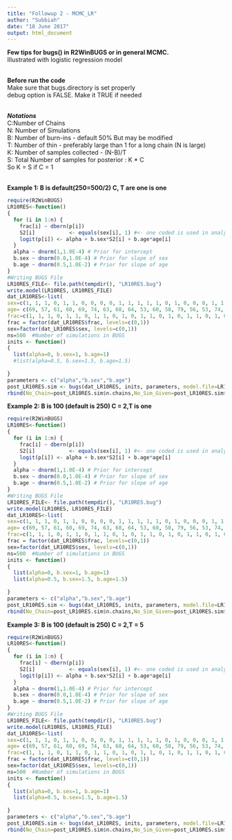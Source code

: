 ```yaml
---
title: "Followup 2 - MCMC_LR"
author: "Subbiah"
date: "18 June 2017"
output: html_document
---
```


**Few tips for bugs() in R2WinBUGS or in general MCMC.**<br>Illustrated with logistic regression model<br>
<br>

**Before run the code<br>**
\Bullet 1 Make sure that bugs.directory is set properly <br>
\Bullet 2 debug option is FALSE. Make it TRUE if needed<br><br>

***Notations<br>***
C:Number of Chains<br>
N:  Number of Simulations<br>
B:  Number of burn-ins - default 50% But may be modified<br>
T:  Number of thin - preferably large than 1 for a long chain (N is large)<br>
K: Number of samples collected - (N-B)/T <br>
S: Total Number of samples for posterior : K * C<br> So K = S if C = 1 <br><br>

**Example 1: B is default(250=500/2) C, T are one is one**
```r
require(R2WinBUGS)
LR10RES<-function()
{
  for (i in 1:n) {
    frac[i] ~ dbern(p[i])
    S2[i]           <- equals(sex[i], 1) #<- one coded is used in analysis; ref category:0
    logit(p[i]) <- alpha + b.sex*S2[i] + b.age*age[i]
  }
  alpha ~ dnorm(1,1.0E-4) # Prior for intercept
  b.sex ~ dnorm(0.0,1.0E-4) # Prior for slope of sex
  b.age ~ dnorm(0.5,1.0E-2) # Prior for slope of age
}
#Writing BUGS File 
LR10RES_FILE<- file.path(tempdir(), "LR10RES.bug")
write.model(LR10RES, LR10RES_FILE)
dat_LR10RES<-list(
sex=c(1, 1, 1, 0, 1, 1, 0, 0, 0, 0, 1, 1, 1, 1, 1, 0, 1, 0, 0, 0, 1, 1, 1, 0, 0, 1,1, 0, 1, 1, 1, 0, 0, 0, 1, 1, 0, 0, 1, 1, 0, 1, 0, 0, 0, 1, 0, 0, 0, 1, 0, 1, 0, 1, 1, 1, 0,0, 1, 1, 1, 1, 0, 0, 0, 1, 1, 1, 0, 0, 1, 1, 1, 0, 0, 0, 1, 1, 0, 0, 0, 0, 1, 0, 0, 1, 1, 1,0, 1, 0, 1, 1, 1, 0, 1, 1, 1, 1, 1),
age= c(69, 57, 61, 60, 69, 74, 63, 68, 64, 53, 60, 58, 79, 56, 53, 74, 56, 76, 72,56, 66, 52, 77, 70, 69, 76, 72, 53, 69, 59, 73, 77, 55, 77, 68, 62, 56, 68, 70, 60,65, 55, 64, 75, 60, 67, 61, 69, 75, 68, 72, 71, 54, 52, 54, 50, 75, 59, 65, 60, 60, 57, 51, 51, 63, 57, 80, 52, 65, 72, 80, 73, 76, 79, 66, 51, 76, 75, 66, 75, 78, 70, 67, 51, 70, 71, 71, 74, 74, 60, 58, 55, 61, 65, 52, 68, 75, 52, 53, 70),
frac=c(1, 1, 1, 0, 1, 1, 0, 1, 1, 0, 1, 0, 1, 1, 0, 1, 0, 1, 1, 0, 1, 0, 1, 1, 1, 1, 1, 0,1, 0, 1, 1, 0, 1, 1, 1, 0, 1, 1, 0, 1, 0, 0, 1, 0, 1, 0, 1, 1, 1, 1, 1, 0, 0, 0, 0, 1, 1, 1,1, 1, 0, 0, 0, 1, 0, 1, 0, 0, 1, 1, 1, 1, 1, 0, 0, 1, 1, 0, 1, 1, 1, 0, 0, 1, 1, 1, 1, 1, 1,1, 0, 1, 1, 0, 0, 1, 0, 0, 1),n=100)
frac = factor(dat_LR10RES$frac, levels=c(0,1))
sex=factor(dat_LR10RES$sex, levels=c(0,1))
ns=500  #Number of simulations in BUGS
inits <- function()
{
  list(alpha=0, b.sex=1, b.age=1)
  #list(alpha=0.5, b.sex=1.5, b.age=1.5)
  
}
parameters <- c("alpha","b.sex","b.age") 
post_LR10RES.sim <- bugs(dat_LR10RES, inits, parameters, model.file=LR10RES_FILE,n.chains=1, n.thin=1, n.iter=ns,bugs.directory="D:/WinBUGS14/",debug =FALSE,digits=3)
rbind(No_Chain=post_LR10RES.sim$n.chains,No_Sim_Given=post_LR10RES.sim$n.iter,No_BurnIN=post_LR10RES.sim$n.burnin,No_Keep=post_LR10RES.sim$n.keep,No_samples=post_LR10RES.sim$n.sims)
```


**Example 2: B is 100 (default is 250) C = 2,T is one**
```r
require(R2WinBUGS)
LR10RES<-function()
{
  for (i in 1:n) {
    frac[i] ~ dbern(p[i])
    S2[i]           <- equals(sex[i], 1) #<- one coded is used in analysis; ref category:0
    logit(p[i]) <- alpha + b.sex*S2[i] + b.age*age[i]
  }
  alpha ~ dnorm(1,1.0E-4) # Prior for intercept
  b.sex ~ dnorm(0.0,1.0E-4) # Prior for slope of sex
  b.age ~ dnorm(0.5,1.0E-2) # Prior for slope of age
}
#Writing BUGS File 
LR10RES_FILE<- file.path(tempdir(), "LR10RES.bug")
write.model(LR10RES, LR10RES_FILE)
dat_LR10RES<-list(
sex=c(1, 1, 1, 0, 1, 1, 0, 0, 0, 0, 1, 1, 1, 1, 1, 0, 1, 0, 0, 0, 1, 1, 1, 0, 0, 1,1, 0, 1, 1, 1, 0, 0, 0, 1, 1, 0, 0, 1, 1, 0, 1, 0, 0, 0, 1, 0, 0, 0, 1, 0, 1, 0, 1, 1, 1, 0,0, 1, 1, 1, 1, 0, 0, 0, 1, 1, 1, 0, 0, 1, 1, 1, 0, 0, 0, 1, 1, 0, 0, 0, 0, 1, 0, 0, 1, 1, 1,0, 1, 0, 1, 1, 1, 0, 1, 1, 1, 1, 1),
age= c(69, 57, 61, 60, 69, 74, 63, 68, 64, 53, 60, 58, 79, 56, 53, 74, 56, 76, 72,56, 66, 52, 77, 70, 69, 76, 72, 53, 69, 59, 73, 77, 55, 77, 68, 62, 56, 68, 70, 60,65, 55, 64, 75, 60, 67, 61, 69, 75, 68, 72, 71, 54, 52, 54, 50, 75, 59, 65, 60, 60, 57, 51, 51, 63, 57, 80, 52, 65, 72, 80, 73, 76, 79, 66, 51, 76, 75, 66, 75, 78, 70, 67, 51, 70, 71, 71, 74, 74, 60, 58, 55, 61, 65, 52, 68, 75, 52, 53, 70),
frac=c(1, 1, 1, 0, 1, 1, 0, 1, 1, 0, 1, 0, 1, 1, 0, 1, 0, 1, 1, 0, 1, 0, 1, 1, 1, 1, 1, 0,1, 0, 1, 1, 0, 1, 1, 1, 0, 1, 1, 0, 1, 0, 0, 1, 0, 1, 0, 1, 1, 1, 1, 1, 0, 0, 0, 0, 1, 1, 1,1, 1, 0, 0, 0, 1, 0, 1, 0, 0, 1, 1, 1, 1, 1, 0, 0, 1, 1, 0, 1, 1, 1, 0, 0, 1, 1, 1, 1, 1, 1,1, 0, 1, 1, 0, 0, 1, 0, 0, 1),n=100)
frac = factor(dat_LR10RES$frac, levels=c(0,1))
sex=factor(dat_LR10RES$sex, levels=c(0,1))
ns=500  #Number of simulations in BUGS
inits <- function()
{
  list(alpha=0, b.sex=1, b.age=1)
  list(alpha=0.5, b.sex=1.5, b.age=1.5)
  
}
parameters <- c("alpha","b.sex","b.age") 
post_LR10RES.sim <- bugs(dat_LR10RES, inits, parameters, model.file=LR10RES_FILE,n.chains=2, n.burnin=100,n.thin=1, n.iter=ns,bugs.directory="D:/WinBUGS14/",debug =FALSE,digits=3)
rbind(No_Chain=post_LR10RES.sim$n.chains,No_Sim_Given=post_LR10RES.sim$n.iter,No_BurnIN=post_LR10RES.sim$n.burnin,No_Keep=post_LR10RES.sim$n.keep,No_samples=post_LR10RES.sim$n.sims)
```

**Example 3: B is 100 (default is 250) C = 2,T = 5**
```r
require(R2WinBUGS)
LR10RES<-function()
{
  for (i in 1:n) {
    frac[i] ~ dbern(p[i])
    S2[i]           <- equals(sex[i], 1) #<- one coded is used in analysis; ref category:0
    logit(p[i]) <- alpha + b.sex*S2[i] + b.age*age[i]
  }
  alpha ~ dnorm(1,1.0E-4) # Prior for intercept
  b.sex ~ dnorm(0.0,1.0E-4) # Prior for slope of sex
  b.age ~ dnorm(0.5,1.0E-2) # Prior for slope of age
}
#Writing BUGS File 
LR10RES_FILE<- file.path(tempdir(), "LR10RES.bug")
write.model(LR10RES, LR10RES_FILE)
dat_LR10RES<-list(
sex=c(1, 1, 1, 0, 1, 1, 0, 0, 0, 0, 1, 1, 1, 1, 1, 0, 1, 0, 0, 0, 1, 1, 1, 0, 0, 1,1, 0, 1, 1, 1, 0, 0, 0, 1, 1, 0, 0, 1, 1, 0, 1, 0, 0, 0, 1, 0, 0, 0, 1, 0, 1, 0, 1, 1, 1, 0,0, 1, 1, 1, 1, 0, 0, 0, 1, 1, 1, 0, 0, 1, 1, 1, 0, 0, 0, 1, 1, 0, 0, 0, 0, 1, 0, 0, 1, 1, 1,0, 1, 0, 1, 1, 1, 0, 1, 1, 1, 1, 1),
age= c(69, 57, 61, 60, 69, 74, 63, 68, 64, 53, 60, 58, 79, 56, 53, 74, 56, 76, 72,56, 66, 52, 77, 70, 69, 76, 72, 53, 69, 59, 73, 77, 55, 77, 68, 62, 56, 68, 70, 60,65, 55, 64, 75, 60, 67, 61, 69, 75, 68, 72, 71, 54, 52, 54, 50, 75, 59, 65, 60, 60, 57, 51, 51, 63, 57, 80, 52, 65, 72, 80, 73, 76, 79, 66, 51, 76, 75, 66, 75, 78, 70, 67, 51, 70, 71, 71, 74, 74, 60, 58, 55, 61, 65, 52, 68, 75, 52, 53, 70),
frac=c(1, 1, 1, 0, 1, 1, 0, 1, 1, 0, 1, 0, 1, 1, 0, 1, 0, 1, 1, 0, 1, 0, 1, 1, 1, 1, 1, 0,1, 0, 1, 1, 0, 1, 1, 1, 0, 1, 1, 0, 1, 0, 0, 1, 0, 1, 0, 1, 1, 1, 1, 1, 0, 0, 0, 0, 1, 1, 1,1, 1, 0, 0, 0, 1, 0, 1, 0, 0, 1, 1, 1, 1, 1, 0, 0, 1, 1, 0, 1, 1, 1, 0, 0, 1, 1, 1, 1, 1, 1,1, 0, 1, 1, 0, 0, 1, 0, 0, 1),n=100)
frac = factor(dat_LR10RES$frac, levels=c(0,1))
sex=factor(dat_LR10RES$sex, levels=c(0,1))
ns=500  #Number of simulations in BUGS
inits <- function()
{
  list(alpha=0, b.sex=1, b.age=1)
  list(alpha=0.5, b.sex=1.5, b.age=1.5)
  
}
parameters <- c("alpha","b.sex","b.age") 
post_LR10RES.sim <- bugs(dat_LR10RES, inits, parameters, model.file=LR10RES_FILE,n.chains=2, n.burnin=100,n.thin=5, n.iter=ns,bugs.directory="D:/WinBUGS14/",debug =FALSE,digits=3)
rbind(No_Chain=post_LR10RES.sim$n.chains,No_Sim_Given=post_LR10RES.sim$n.iter,No_BurnIN=post_LR10RES.sim$n.burnin,No_Keep=post_LR10RES.sim$n.keep,No_samples=post_LR10RES.sim$n.sims)
```
